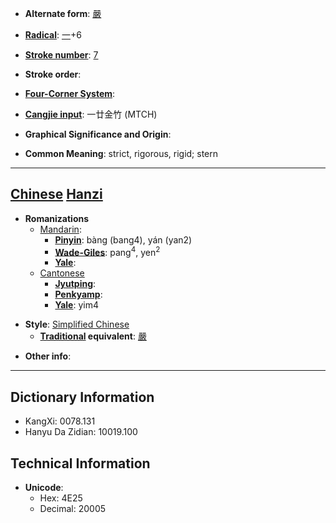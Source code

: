 * '''Alternate form''': [[嚴]]

* '''[[Wiktionary:Chinese radical index| Radical]]''': [[Wiktionary:Chinese radical index 一|一]]+6

* '''[[Wiktionary:Chinese total strokes index|Stroke number]]''': [[Wiktionary:Chinese total strokes index 7|7]]

* '''Stroke order''': 

* '''[[Wiktionary:Chinese four corner index|Four-Corner System]]''': 

* '''[[Wiktionary:Chinese Cangjie index|Cangjie input]]''': 一廿金竹 (MTCH)

* '''Graphical Significance and Origin''': 

* '''Common Meaning''': strict, rigorous, rigid; stern

----

== [[Chinese]] [[Hanzi]] ==

* '''Romanizations'''
** [[Mandarin]]:
*** '''[[Pinyin]]''': bàng (bang4), yán (yan2)
*** '''[[Wade-Giles]]''': pang<sup>4</sup>, yen<sup>2</sup>
*** '''[[Yale]]''': 
**[[Cantonese]]
***'''[[Jyutping]]''':
***'''[[Penkyamp]]''': 
***'''[[Yale]]''': yim4

* '''Style''': [[Simplified Chinese]] 
** '''[[Traditional Chinese|Traditional]] equivalent''': [[嚴]]

* '''Other info''': 

----

== Dictionary Information ==

* KangXi: 0078.131
* Hanyu Da Zidian: 10019.100

== Technical Information ==

* '''Unicode''':
** Hex: 4E25
** Decimal: 20005